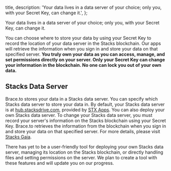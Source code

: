 
  title,
  description: 'Your data lives in a data server of your choice; only you, with your Secret Key, can change it.',
};

Your data lives in a data server of your choice; only you, with your Secret Key, can change it.

You can choose where to store your data by using your Secret Key to record the location of your data server in the Stacks blockchain. Our apps will retrieve the information when you sign in and store your data on that specified server. **You truly own your data as you can access, manage, and set permissions directly on your server. Only your Secret Key can change your information in the blockchain. No one can lock you out of your own data.**

## Stacks Data Server

Brace.to stores your data in a Stacks data server. You can specify which Stacks data server to store your data in. By default, your Stacks data server is at [hub.stacksdrive.com](https://hub.stacksdrive.com/hub_info), provided by [STX Apps](https://www.stxapps.com). You can also deploy your own Stacks data server. To change your Stacks data server, you must record your server's information on the Stacks blockchain using your Secret Key. Brace.to retrieves the information from the blockchain when you sign in and store your data on that specified server. For more details, please visit [Stacks Gaia](https://docs.stacks.co/concepts/gaia).

There has yet to be a user-friendly tool for deploying your own Stacks data server, managing its location on the Stacks blockchain, or directly handling files and setting permissions on the server. We plan to create a tool with these features and will update you on our progress.

